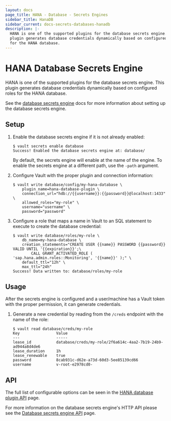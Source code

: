 ```yaml
---
layout: docs
page_title: HANA - Database - Secrets Engines
sidebar_title: HanaDB
sidebar_current: docs-secrets-databases-hanadb
description: |-
  HANA is one of the supported plugins for the database secrets engine. This
  plugin generates database credentials dynamically based on configured roles
  for the HANA database.
---
```


# HANA Database Secrets Engine

HANA is one of the supported plugins for the database secrets engine. This
plugin generates database credentials dynamically based on configured roles for
the HANA database.

See the [database secrets engine](/docs/secrets/databases/index.html) docs for
more information about setting up the database secrets engine.

## Setup

1.  Enable the database secrets engine if it is not already enabled:

    ```text
    $ vault secrets enable database
    Success! Enabled the database secrets engine at: database/
    ```

    By default, the secrets engine will enable at the name of the engine. To
    enable the secrets engine at a different path, use the `-path` argument.

1.  Configure Vault with the proper plugin and connection information:

    ```text
    $ vault write database/config/my-hana-database \
        plugin_name=hana-database-plugin \
        connection_url="hdb://{{username}}:{{password}}@localhost:1433" \
        allowed_roles="my-role" \
        username="username" \
        password="password"
    ```

1.  Configure a role that maps a name in Vault to an SQL statement to execute to
    create the database credential:

    ```text
    $ vault write database/roles/my-role \
        db_name=my-hana-database \
        creation_statements="CREATE USER {{name}} PASSWORD {{password}} VALID UNTIL '{{expiration}}';\
            CALL GRANT_ACTIVATED_ROLE ( 'sap.hana.admin.roles::Monitoring', '{{name}}' );" \
        default_ttl="12h" \
        max_ttl="24h"
    Success! Data written to: database/roles/my-role
    ```

## Usage

After the secrets engine is configured and a user/machine has a Vault token with
the proper permission, it can generate credentials.

1.  Generate a new credential by reading from the `/creds` endpoint with the name
    of the role:

    ```text
    $ vault read database/creds/my-role
    Key                Value
    ---                -----
    lease_id           database/creds/my-role/2f6a614c-4aa2-7b19-24b9-ad944a8d4de6
    lease_duration     1h
    lease_renewable    true
    password           8cab931c-d62e-a73d-60d3-5ee85139cd66
    username           v-root-e2978cd0-
    ```

## API

The full list of configurable options can be seen in the [HANA database
plugin API](/api/secret/databases/hanadb.html) page.

For more information on the database secrets engine's HTTP API please see the
[Database secrets engine API](/api/secret/databases/index.html) page.
